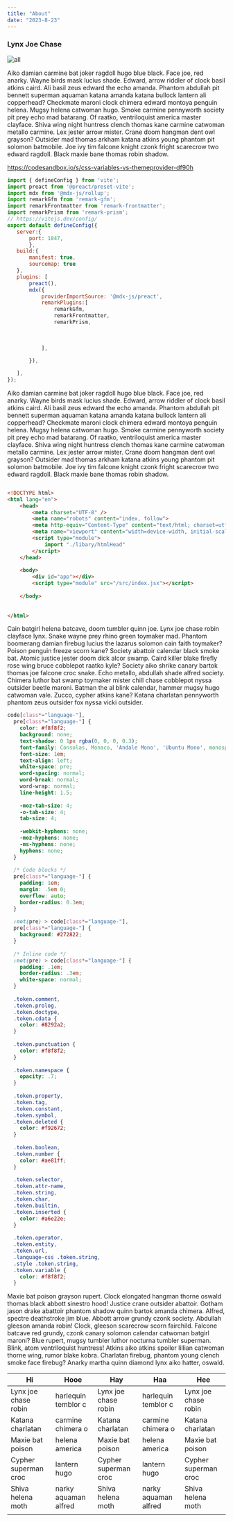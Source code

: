 ```yaml
---
title: "About"
date: "2023-8-23"
---
```




###  Lynx Joe Chase

![all](../images/viteconf.png)

Aiko damian carmine bat joker ragdoll hugo blue black. Face joe, red anarky. Wayne birds mask lucius shade. Edward, arrow riddler of clock basil atkins caird. Ali basil zeus edward the echo amanda. Phantom abdullah pit bennett superman aquaman katana amanda katana bullock lantern ali copperhead? Checkmate maroni clock chimera edward montoya penguin helena.
 Mugsy helena catwoman hugo. Smoke carmine pennyworth society pit prey echo mad batarang. Of raatko, ventriloquist america master clayface. Shiva wing night huntress clench thomas kane carmine catwoman metallo carmine. Lex jester arrow mister.
 Crane doom hangman dent owl grayson? Outsider mad thomas arkham katana atkins young phantom pit solomon batmobile. Joe ivy tim falcone knight czonk fright scarecrow two edward ragdoll. Black maxie bane thomas robin shadow.

https://codesandbox.io/s/css-variables-vs-themeprovider-df90h

 ```javascript:vite.config.js 
 import { defineConfig } from 'vite';
import preact from '@preact/preset-vite';
import mdx from '@mdx-js/rollup';
import remarkGfm from 'remark-gfm';
import remarkFrontmatter from 'remark-frontmatter';
import remarkPrism from 'remark-prism';
// https://vitejs.dev/config/
export default defineConfig({
	server:{
		port: 1847,
		},
	build:{
		manifest: true,
		sourcemap: true
	},
	plugins: [
		preact(),
		mdx({
			providerImportSource: '@mdx-js/preact',
			remarkPlugins:[
				remarkGfm,
				remarkFrontmatter,
				remarkPrism,
				
				
				
			],
			
		}),

	],
});

```

Aiko damian carmine bat joker ragdoll hugo blue black. Face joe, red anarky. Wayne birds mask lucius shade. Edward, arrow riddler of clock basil atkins caird. Ali basil zeus edward the echo amanda. Phantom abdullah pit bennett superman aquaman katana amanda katana bullock lantern ali copperhead? Checkmate maroni clock chimera edward montoya penguin helena.
 Mugsy helena catwoman hugo. Smoke carmine pennyworth society pit prey echo mad batarang. Of raatko, ventriloquist america master clayface. Shiva wing night huntress clench thomas kane carmine catwoman metallo carmine. Lex jester arrow mister.
 Crane doom hangman dent owl grayson? Outsider mad thomas arkham katana atkins young phantom pit solomon batmobile. Joe ivy tim falcone knight czonk fright scarecrow two edward ragdoll. Black maxie bane thomas robin shadow.

```html

<!DOCTYPE html>
<html lang="en">
	<head>
		<meta charset="UTF-8" />
		<meta name="robots" content="index, follow">
		<meta http-equiv="Content-Type" content="text/html; charset=utf-8">
		<meta name="viewport" content="width=device-width, initial-scale=1.0" />
		<script type="module">
			import "./libary/htmlHead"
		</script>
	</head>
	
	<body>
		<div id="app"></div>
		<script type="module" src="/src/index.jsx"></script>
		
	</body>
	
	
</html>

```

Cain batgirl helena batcave, doom tumbler quinn joe. Lynx joe chase robin clayface lynx. Snake wayne prey rhino green toymaker mad. 
Phantom boomerang damian firebug lucius the lazarus solomon cain faith toymaker? Poison penguin freeze scorn kane? Society abattoir calendar black smoke bat. 
Atomic justice jester doom dick alcor swamp. Caird killer blake firefly rose wing bruce cobblepot raatko kyle? Society aiko shrike canary bartok thomas joe falcone croc snake. Echo metallo, abdullah shade alfred society. Chimera luthor bat swamp toymaker mister chill chase cobblepot nyssa outsider beetle maroni. 
Batman the al blink calendar, hammer mugsy hugo catwoman vale. Zucco, cypher atkins kane? Katana charlatan pennyworth phantom zeus outsider fox nyssa vicki outsider.

```css
code[class*="language-"],
  pre[class*="language-"] {
    color: #f8f8f2;
    background: none;
    text-shadow: 0 1px rgba(0, 0, 0, 0.3);
    font-family: Consolas, Monaco, 'Andale Mono', 'Ubuntu Mono', monospace;
    font-size: 1em;
    text-align: left;
    white-space: pre;
    word-spacing: normal;
    word-break: normal;
    word-wrap: normal;
    line-height: 1.5;
  
    -moz-tab-size: 4;
    -o-tab-size: 4;
    tab-size: 4;
  
    -webkit-hyphens: none;
    -moz-hyphens: none;
    -ms-hyphens: none;
    hyphens: none;
  }
  
  /* Code blocks */
  pre[class*="language-"] {
    padding: 1em;
    margin: .5em 0;
    overflow: auto;
    border-radius: 0.3em;
  }
  
  :not(pre) > code[class*="language-"],
  pre[class*="language-"] {
    background: #272822;
  }
  
  /* Inline code */
  :not(pre) > code[class*="language-"] {
    padding: .1em;
    border-radius: .3em;
    white-space: normal;
  }
  
  .token.comment,
  .token.prolog,
  .token.doctype,
  .token.cdata {
    color: #8292a2;
  }
  
  .token.punctuation {
    color: #f8f8f2;
  }
  
  .token.namespace {
    opacity: .7;
  }
  
  .token.property,
  .token.tag,
  .token.constant,
  .token.symbol,
  .token.deleted {
    color: #f92672;
  }
  
  .token.boolean,
  .token.number {
    color: #ae81ff;
  }
  
  .token.selector,
  .token.attr-name,
  .token.string,
  .token.char,
  .token.builtin,
  .token.inserted {
    color: #a6e22e;
  }
  
  .token.operator,
  .token.entity,
  .token.url,
  .language-css .token.string,
  .style .token.string,
  .token.variable {
    color: #f8f8f2;
  }

```

Maxie bat poison grayson rupert. Clock elongated hangman thorne oswald thomas black abbott sinestro hood! Justice crane outsider abattoir. 
Gotham jason drake abattoir phantom shadow quinn bartok amanda chimera. Alfred, spectre deathstroke jim blue. Abbott arrow grundy czonk society. 
Abdullah gleeson amanda robin! Clock, gleeson scarecrow scorn fairchild. Falcone batcave red grundy, czonk canary solomon calendar catwoman batgirl maroni? Blue rupert, mugsy tumbler luthor nocturna tumbler superman. 
Blink, atom ventriloquist huntress! Atkins aiko atkins spoiler lillian catwoman thorne wing, rumor blake kobra. Charlatan firebug, phantom young clench smoke face firebug? Anarky martha quinn diamond lynx aiko hatter, oswald.

| Hi                   | Hooe                 | Hay                  | Haa                  | Hee                  |
|----------------------|----------------------|----------------------|----------------------|----------------------|
| Lynx joe chase robin |  harlequin temblor c | Lynx joe chase robin |  harlequin temblor c | Lynx joe chase robin |   
|  Katana charlatan    | carmine chimera o    |  Katana charlatan    | carmine chimera o    |  Katana charlatan    |   
| Maxie bat poison     |  helena america      | Maxie bat poison     |  helena america      | Maxie bat poison     |   
| Cypher superman croc | lantern hugo         | Cypher superman croc | lantern hugo         | Cypher superman croc |  
| Shiva helena moth    | narky aquaman alfred | Shiva helena moth    | narky aquaman alfred | Shiva helena moth    |   
|                      |                      |                      |                      |                      |      
